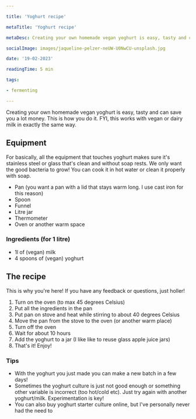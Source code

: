 ```yaml
---

title: 'Yoghurt recipe'

metaTitle: 'Yoghurt recipe'

metaDesc: Creating your own homemade vegan yoghurt is easy, tasty and can save you a lot money. This is how you do it.

socialImage: images/jaqueline-pelzer-neUW-U0NwCU-unsplash.jpg

date: '19-02-2023'

readingTime: 5 min

tags:

- fermenting

---
```


Creating your own homemade vegan yoghurt is easy, tasty and can save you a lot money. This is how you do it.
FYI, this works with vegan or dairy milk in exactly the same way.

## Equipment
For basically, all the equipment that touches yoghurt makes sure it's stainless steel or glass that's clean and without soap rests. We only want the good bacteria to grow! You can cook it in hot water or clean it properly with soap.

- Pan (you want a pan with a lid that stays warm long. I use cast iron for this reason)
- Spoon
- Funnel
- Litre jar
- Thermometer  
- Oven or another warm space

### Ingredients (for 1 litre)
- 1l of (vegan) milk
- 4 spoons of (vegan) yoghurt

## The recipe
This is why you're here! If you have any feedback or questions, just holler!

1. Turn on the oven (to max 45 degrees Celsius)
2. Put all the ingredients in the pan 
3. Put pan on stove and heat while stirring to about 40 degrees Celsius
4. Move the pan from the stove to the oven (or another warm place)
5. Turn off the oven
6. Wait for about 10 hours
7. Add the yoghurt to a jar (I like like to reuse glass apple juice jars)
8. That's it! Enjoy!

### Tips
- With the yoghurt you just made you can make a new batch in a few days! 
- Sometimes the yoghurt culture is just not good enough or something other variable is incorrect (too hot/cold etc). Just try again with another yoghurt/milk. Experimentation is key!
- You can also buy yoghurt starter culture online, but I've personally never had the need to 
